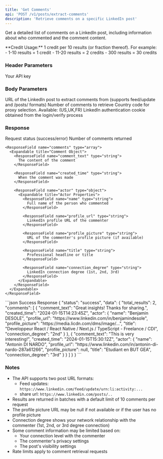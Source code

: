 ```yaml
---
title: 'Get Comments'
api: 'POST /v1/posts/extract-comments'
description: 'Retrieve comments on a specific LinkedIn post'
---
```


Get a detailed list of comments on a LinkedIn post, including information about who commented and the comment content.

<Note>
  **Credit Usage:** 1 credit per 10 results (or fraction thereof). For example:
  - 1-10 results = 1 credit
  - 11-20 results = 2 credits
  - 300 results = 30 credits
</Note>

### Header Parameters

<ParamField header="x-api-key" type="string" required>
  Your API key
</ParamField>

### Body Parameters

<ParamField body="post_url" type="string" required>
  URL of the LinkedIn post to extract comments from (supports feed/update and /posts/ formats)
</ParamField>

<ParamField body="total_results" type="integer" default="10">
  Number of comments to retrieve
</ParamField>

<ParamField body="country" type="string" default="FR">
  Country code for proxy selection. Available: (US,UK,FR)
</ParamField>

<ParamField body="login_token" type="string" required>
  LinkedIn authentication cookie obtained from the login/verify process
</ParamField>

### Response

<ResponseField name="status" type="string">
  Request status (success/error)
</ResponseField>

<ResponseField name="data" type="object">
  <Expandable title="Properties">
    <ResponseField name="total_results" type="integer">
      Number of comments returned
    </ResponseField>

    <ResponseField name="comments" type="array">
      <Expandable title="Comment Object">
        <ResponseField name="comment_text" type="string">
          The content of the comment
        </ResponseField>

        <ResponseField name="created_time" type="string">
          When the comment was made
        </ResponseField>

        <ResponseField name="actor" type="object">
          <Expandable title="Actor Properties">
            <ResponseField name="name" type="string">
              Full name of the person who commented
            </ResponseField>

            <ResponseField name="profile_url" type="string">
              LinkedIn profile URL of the commenter
            </ResponseField>

            <ResponseField name="profile_picture" type="string">
              URL of the commenter's profile picture (if available)
            </ResponseField>

            <ResponseField name="title" type="string">
              Professional headline or title
            </ResponseField>

            <ResponseField name="connection_degree" type="string">
              LinkedIn connection degree (1st, 2nd, 3rd)
            </ResponseField>
          </Expandable>
        </ResponseField>
      </Expandable>
    </ResponseField>
  </Expandable>
</ResponseField>

<ResponseExample>
```json Success Response
{
  "status": "success",
  "data": {
    "total_results": 2,
    "comments": [
      {
        "comment_text": "Great insights! Thanks for sharing.",
        "created_time": "2024-01-15T14:23:45Z",
        "actor": {
          "name": "Benjamin DESOLE",
          "profile_url": "https://www.linkedin.com/in/benjamindesole",
          "profile_picture": "https://media.licdn.com/dms/image/...",
          "title": "Developpeur React / React Native / Next.js / TypeScript - Freelance / CDI",
          "connection_degree": "2nd"
        }
      },
      {
        "comment_text": "This is very interesting!",
        "created_time": "2024-01-15T15:30:12Z",
        "actor": {
          "name": "Antonin DI NARDO",
          "profile_url": "https://www.linkedin.com/in/antonin-di-nardo-287a61266",
          "profile_picture": null,
          "title": "Etudiant en BUT GEA",
          "connection_degree": "3rd"
        }
      }
    ]
  }
}
```
</ResponseExample>

### Notes

- The API supports two post URL formats:
  - Feed updates: `https://www.linkedin.com/feed/update/urn:li:activity:...`
  - share url: `https://www.linkedin.com/posts/..`
- Results are returned in batches with a default limit of 10 comments per request
- The profile picture URL may be null if not available or if the user has no profile picture
- Connection degree shows your network relationship with the commenter (1st, 2nd, or 3rd degree connection)
- Some comment information may be limited based on:
  - Your connection level with the commenter
  - The commenter's privacy settings
  - The post's visibility settings
- Rate limits apply to comment retrieval requests